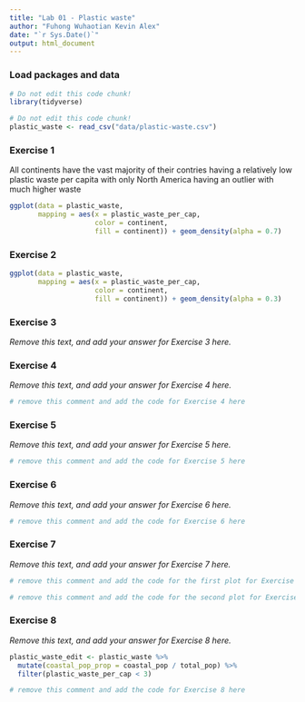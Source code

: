 ```yaml
---
title: "Lab 01 - Plastic waste"
author: "Fuhong Wuhaotian Kevin Alex" 
date: "`r Sys.Date()`"
output: html_document
---
```


### Load packages and data

```r
# Do not edit this code chunk!
library(tidyverse) 
```

```r
# Do not edit this code chunk!
plastic_waste <- read_csv("data/plastic-waste.csv")
```

### Exercise 1

All continents have the vast majority of their contries having a relatively low plastic waste per capita with only North America having an outlier with much higher waste

```r
ggplot(data = plastic_waste, 
       mapping = aes(x = plastic_waste_per_cap, 
                     color = continent,
                     fill = continent)) + geom_density(alpha = 0.7)
```
### Exercise 2

```r
ggplot(data = plastic_waste, 
       mapping = aes(x = plastic_waste_per_cap, 
                     color = continent,
                     fill = continent)) + geom_density(alpha = 0.3)
```

### Exercise 3

*Remove this text, and add your answer for Exercise 3 here.*

### Exercise 4

*Remove this text, and add your answer for Exercise 4 here.*

```r
# remove this comment and add the code for Exercise 4 here
```

### Exercise 5

*Remove this text, and add your answer for Exercise 5 here.*

```r
# remove this comment and add the code for Exercise 5 here
```

### Exercise 6

*Remove this text, and add your answer for Exercise 6 here.*

```r
# remove this comment and add the code for Exercise 6 here
```

### Exercise 7

*Remove this text, and add your answer for Exercise 7 here.*

```r
# remove this comment and add the code for the first plot for Exercise 7 here
```

```r
# remove this comment and add the code for the second plot for Exercise 7 here
```

### Exercise 8

*Remove this text, and add your answer for Exercise 8 here.*

```r
plastic_waste_edit <- plastic_waste %>% 
  mutate(coastal_pop_prop = coastal_pop / total_pop) %>%
  filter(plastic_waste_per_cap < 3)

# remove this comment and add the code for Exercise 8 here
```

